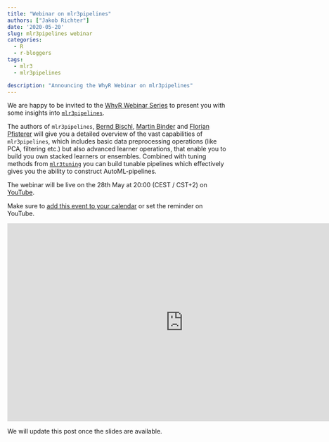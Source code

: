 ```yaml
---
title: "Webinar on mlr3pipelines"
authors: ["Jakob Richter"]
date: '2020-05-20'
slug: mlr3pipelines webinar
categories:
  - R
  - r-bloggers
tags:
  - mlr3
  - mlr3pipelines

description: "Announcing the WhyR Webinar on mlr3pipelines"
---
```


We are happy to be invited to the [WhyR Webinar Series](http://whyr.pl/foundation/webinars/) to present you with some insights into [`mlr3pipelines`](https://mlr3pipelines.mlr-org.com/).

The authors of `mlr3pipelines`, [Bernd Bischl](https://www.compstat.statistik.uni-muenchen.de/people/bischl/), [Martin Binder](https://www.compstat.statistik.uni-muenchen.de/people/binder/) and [Florian Pfisterer](https://www.compstat.statistik.uni-muenchen.de/people/pfisterer/) will give you a detailed overview of the vast capabilities of `mlr3pipelines`, which includes basic data preprocessing operations (like PCA, filtering etc.) but also advanced learner operations, that enable you to build you own stacked learners or ensembles.
Combined with tuning methods from [`mlr3tuning`](https://mlr3pipelines.mlr-org.com/) you can build tunable pipelines which effectively gives you the ability to construct AutoML-pipelines.

The webinar will be live on the 28th May at 20:00 (CEST / CST+2) on [YouTube](https://www.youtube.com/embed/4r8K3GO5wk4).

Make sure to [add this event to your calendar](http://www.google.com/calendar/event?action=TEMPLATE&dates=20200528T200000Z%2F20200528T220000Z&text=mlr3pipelines%20Webinar&location=&details=https%3A%2F%2Fwww.youtube.com%2Fwatch%3Fv%3D4r8K3GO5wk4) or set the reminder on YouTube.

<iframe width="800" height="450" src="https://www.youtube.com/embed/4r8K3GO5wk4" frameborder="0" allow="accelerometer; autoplay; encrypted-media; gyroscope; picture-in-picture" allowfullscreen></iframe>



We will update this post once the slides are available.
